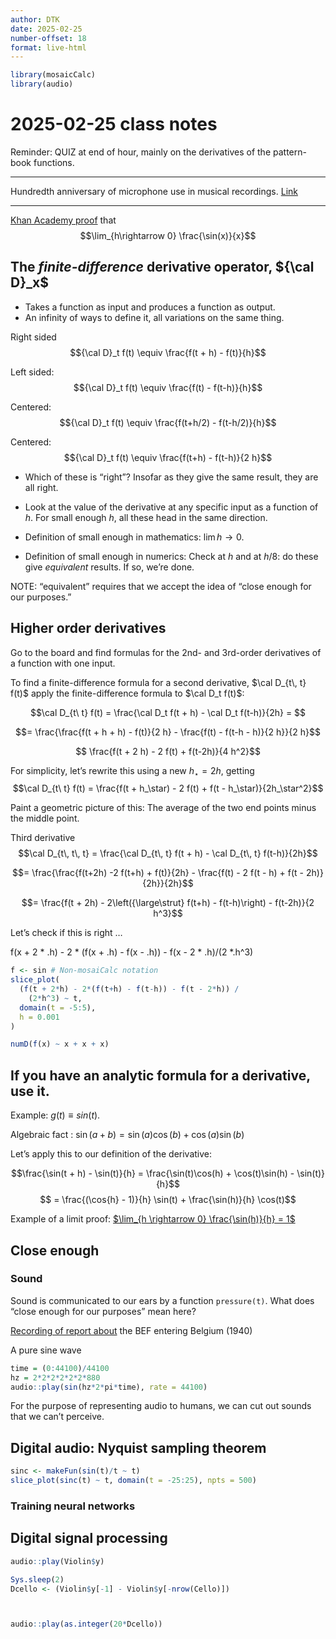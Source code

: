```yaml
---
author: DTK
date: 2025-02-25
number-offset: 18
format: live-html
---
```


```r
library(mosaicCalc)
library(audio)
```

# 2025-02-25 class notes

Reminder: QUIZ at end of hour, mainly on the derivatives of the pattern-book functions.

----------

Hundredth anniversary of microphone use in musical recordings. [Link](https://www.nytimes.com/2025/02/24/arts/music/100th-anniversary-microphone-recording.html?smid=nytcore-ios-share&referringSource=articleShare)


----------

[Khan Academy proof](https://www.youtube.com/watch?v=5xitzTutKqM) that $$\lim_{h\rightarrow 0} \frac{\sin(x)}{x}$$

## The *finite-difference* derivative operator, ${\cal D}_x$

- Takes a function as input and produces a function as output.
- An infinity of ways to define it, all variations on the same thing.

Right sided $${\cal D}_t f(t) \equiv \frac{f(t + h) - f(t)}{h}$$

Left sided: $${\cal D}_t f(t) \equiv \frac{f(t) - f(t-h)}{h}$$    
    
Centered: $${\cal D}_t f(t) \equiv \frac{f(t+h/2) - f(t-h/2)}{h}$$      
    
Centered: $${\cal D}_t f(t) \equiv \frac{f(t+h) - f(t-h)}{2 h}$$      

- Which of these is "right"? Insofar as they give the same result, they are all right. 

- Look at the value of the derivative at any specific input as a function of $h$. For small enough $h$, all these head in the same direction.

- Definition of small enough in mathematics: $\lim h \rightarrow 0$.

- Definition of small enough in numerics: Check at $h$ and at $h/8$: do these give *equivalent* results. If so, we're done.

NOTE: "equivalent" requires that we accept the idea of "close enough for our purposes."

## Higher order derivatives

Go to the board and find formulas for the 2nd- and 3rd-order derivatives of a function with one input.

To find a finite-difference formula for a second derivative, $\cal D_{t\, t} f(t)$ apply the finite-difference formula to $\cal D_t f(t)$:

$$\cal D_{t\ t} f(t) = \frac{\cal D_t f(t + h) - \cal D_t f(t-h)}{2h} = $$

$$= \frac{\frac{f(t + h + h) - f(t)}{2 h} - \frac{f(t) - f(t-h - h)}{2 h}}{2 h}$$

$$ \frac{f(t + 2 h) - 2 f(t) + f(t-2h)}{4 h^2}$$

For simplicity, let's rewrite this using a new $h_\star = 2 h$, getting
$$\cal D_{t\ t} f(t) = \frac{f(t + h_\star) - 2 f(t) + f(t - h_\star)}{2h_\star^2}$$

Paint a geometric picture of this: The average of the two end points minus the middle point.


Third derivative $$\cal D_{t\, t\, t} = \frac{\cal D_{t\, t} f(t + h) - \cal D_{t\, t} f(t-h)}{2h}$$

$$= \frac{\frac{f(t+2h) -2 f(t+h) + f(t)}{2h} - \frac{f(t) - 2 f(t - h) + f(t - 2h)}{2h}}{2h}$$

$$= \frac{f(t + 2h) - 2\left({\large\strut} f(t+h) - f(t-h)\right) - f(t-2h)}{2 h^3}$$




Let's check if this is right ...

f(x + 2 * .h) - 2 * (f(x + .h) - f(x - .h)) - f(x - 2 * .h)/(2 *.h^3)
```r
f <- sin # Non-mosaiCalc notation
slice_plot(
  (f(t + 2*h) - 2*(f(t+h) - f(t-h)) - f(t - 2*h)) /
    (2*h^3) ~ t, 
  domain(t = -5:5), 
  h = 0.001
)
```

```r
numD(f(x) ~ x + x + x)
```




## If you have an analytic formula for a derivative, use it.

Example: $g(t) \equiv sin(t)$.

Algebraic fact : $\sin(a + b) = \sin(a)\cos(b) + \cos(a)\sin(b)$

Let's apply this to our definition of the derivative:

$$\frac{\sin(t + h) - \sin(t)}{h} = \frac{\sin(t)\cos(h) + \cos(t)\sin(h) - \sin(t)}{h}$$
$$ = \frac{(\cos{h} - 1)}{h} \sin(t) + \frac{\sin(h)}{h} \cos(t)$$

Example of a limit proof: [$\lim_{h \rightarrow 0} \frac{\sin(h)}{h} = 1$](https://www.youtube.com/watch?v=5xitzTutKqM)

## Close enough

### Sound

Sound is communicated to our ears by a function `pressure(t)`. What does "close enough for our purposes" mean here? 

[Recording of report about](https://archive.org/details/WWII_News_1940/1940-05-13_BBC_Bernard_Stubbs_On_The_BEF_Advance_Into_Belgium.mp3) the BEF entering Belgium (1940)

A pure sine wave

```r
time = (0:44100)/44100
hz = 2*2*2*2*2*2*880
audio::play(sin(hz*2*pi*time), rate = 44100)
```

For the purpose of representing audio to humans, we can cut out sounds that we can't perceive.

## Digital audio: Nyquist sampling theorem

```r
sinc <- makeFun(sin(t)/t ~ t)
slice_plot(sinc(t) ~ t, domain(t = -25:25), npts = 500)
```

### Training neural networks 




## Digital signal processing


```r
audio::play(Violin$y)

Sys.sleep(2)
Dcello <- (Violin$y[-1] - Violin$y[-nrow(Cello)])



audio::play(as.integer(20*Dcello))

```
